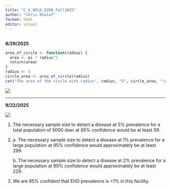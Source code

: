 ```yaml
---
title: "C_K_WILD_5200_Fall2025"
author: "Chris Khalaf"
format: html
editor: visual
---
```


## 

**8/29/2025**

```r

area_of_circle <- function(radius) {
  area <- pi * radius^2
  return(area)
}
radius <- 5 
circle_area <- area_of_circle(radius)
cat("The area of the circle with radius", radius, "5", circle_area, "\n")
```

![](Desktop/Screen Shot 2025-08-29 at 6.25.28 PM.png)

------------------------------------------------------------------------

**9/22/2025**

![](Downloads/ss_table.png)

1.  The necessary sample size to detect a disease at 5% prevalence for a total population of 5000 deer at 95% confidence would be at least 59.

2.  a\. The necessary sample size to detect a disease at 1% prevalence for a large population at 95% confidence would approximately be at least 299.

    b\. The necessary sample size to detect a disease at 2% prevalence for a large population at 99% confidence would approximately be at least 229.

3.  We are 95% confident that EHD prevalence is \<1% in this facility.
